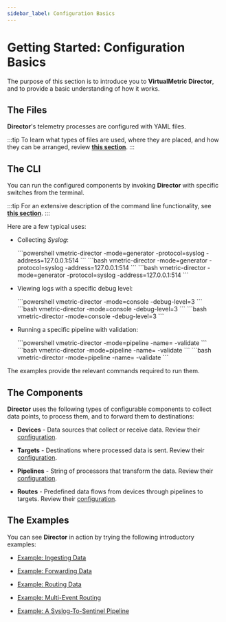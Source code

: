 ```yaml
---
sidebar_label: Configuration Basics
---
```


# Getting Started: Configuration Basics

The purpose of this section is to introduce you to **VirtualMetric Director**, and to provide a basic understanding of how it works.

## The Files

**Director**'s telemetry processes are configured with YAML files.

:::tip
To learn what types of files are used, where they are placed, and how they can be arranged, review [**this section**](../configuration/index.mdx#files-and-directories).
:::

## The CLI

You can run the configured components by invoking **Director** with specific switches from the terminal.

:::tip
For an extensive description of the command line functionality, see [**this section**](../cli.mdx).
:::

Here are a few typical uses:

* Collecting _Syslog_:

  <Tabs groupId="os-options">
    <TabItem value="windows" label="Windows" default>
      ```powershell
      vmetric-director -mode=generator -protocol=syslog -address=127.0.0.1:514
      ```
    </TabItem>
    
    <TabItem value="linux" label="Linux">
      ```bash
        vmetric-director -mode=generator -protocol=syslog -address=127.0.0.1:514
      ```
    </TabItem>

    <TabItem value="macos" label="macOS">
      ```bash
        vmetric-director -mode=generator -protocol=syslog -address=127.0.0.1:514
      ```
    </TabItem>
  </Tabs>

* Viewing logs with a specific debug level:

  <Tabs groupId="os-options">
    <TabItem value="windows" label="Windows" default>
      ```powershell
      vmetric-director -mode=console -debug-level=3
      ```
    </TabItem>
    
    <TabItem value="linux" label="Linux">
      ```bash
        vmetric-director -mode=console -debug-level=3
      ```
    </TabItem>

    <TabItem value="macos" label="macOS">
      ```bash
        vmetric-director -mode=console -debug-level=3
      ```
    </TabItem>
  </Tabs>

* Running a specific pipeline with validation:

  <Tabs groupId="os-options">
    <TabItem value="windows" label="Windows" default>
      ```powershell
      vmetric-director -mode=pipeline -name=<pipeline_name> -validate
      ```
    </TabItem>

    <TabItem value="linux" label="Linux">
      ```bash
        vmetric-director -mode=pipeline -name=<pipeline_name> -validate
      ```
    </TabItem>

    <TabItem value="macos" label="macOS">
      ```bash
        vmetric-director -mode=pipeline -name=<pipeline_name> -validate
      ```
    </TabItem>
  </Tabs>

The examples provide the relevant commands required to run them.

## The Components

**Director** uses the following types of configurable components to collect data points, to process them, and to forward them to destinations:

* **Devices** - Data sources that collect or receive data. Review their [configuration](../configuration/devices/index.mdx#configuration).

* **Targets** - Destinations where processed data is sent. Review their [configuration](../configuration/targets/index.mdx#configuration).

* **Pipelines** - String of processors that transform the data. Review their [configuration](../configuration/pipelines/index.mdx#configuration).

* **Routes** - Predefined data flows from devices through pipelines to targets. Review their [configuration](../configuration/routes.mdx#configuration).

## The Examples

You can see **Director** in action by trying the following introductory examples:

- [Example: Ingesting Data](./example-ingesting-data.mdx)

- [Example: Forwarding Data](./example-forwarding-data.mdx)

- [Example: Routing Data](./example-routing-data.mdx)

- [Example: Multi-Event Routing](./example-multi-event-routing.mdx)

- [Example: A Syslog-To-Sentinel Pipeline](./example-a-syslog-to-sentinel-pipeline.mdx)
